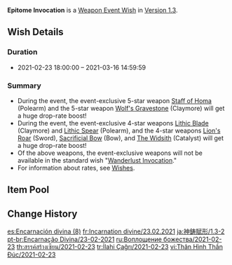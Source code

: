 {{Wish
|name              = Epitome Invocation 2021-02-23
|image             = Epitome Invocation 2021-02-23.png
|type              = Weapon Event
|duration          = event
|time_start        = 2021-02-23 18:00:00
|time_end          = 2021-03-16 14:59:59
|link              = https://genshin.hoyoverse.com/en/news/detail/8741
|preceding         = Epitome Invocation/2021-02-03
|succeeding        = Epitome Invocation/2021-03-17
|alongside         = Dance of Lanterns/2021-02-17
|alongside2        = Moment of Bloom/2021-03-02
}}
'''Epitome Invocation''' is a [[Weapon Event Wish]] in [[Version 1.3]].

==Wish Details==
===Duration===
* 2021-02-23 18:00:00 &ndash; 2021-03-16 14:59:59

===Summary===
* During the event, the event-exclusive 5-star weapon [[Staff of Homa]] (Polearm) and the 5-star weapon [[Wolf's Gravestone]] (Claymore) will get a huge drop-rate boost!
* During the event, the event-exclusive 4-star weapons [[Lithic Blade]] (Claymore) and [[Lithic Spear]] (Polearm), and the 4-star weapons [[Lion's Roar]] (Sword), [[Sacrificial Bow]] (Bow), and [[The Widsith]] (Catalyst) will get a huge drop-rate boost!
* Of the above weapons, the event-exclusive weapons will not be available in the standard wish "[[Wanderlust Invocation]]."
* For information about rates, see [[Wish]]es.

==Item Pool==
{{Wish Pool
|weapon_5_F    = Staff of Homa; Wolf's Gravestone
|weapon_4_F    = Lithic Blade; Lithic Spear; Lion's Roar; Sacrificial Bow; The Widsith
|character_4   = Barbara; Beidou; Bennett; Chongyun; Diona; Fischl; Ningguang; Noelle; Razor; Sucrose; Xiangling; Xingqiu; Xinyan
|weapon_5      = Amos' Bow; Aquila Favonia; Lost Prayer to the Sacred Winds; Primordial Jade Winged-Spear; Skyward Atlas; Skyward Blade; Skyward Harp; Skyward Pride; Skyward Spine
|weapon_4      = Dragon's Bane; Eye of Perception; Favonius Codex; Favonius Greatsword; Favonius Lance; Favonius Sword; Favonius Warbow; Rainslasher; Rust; Sacrificial Fragments; Sacrificial Greatsword; Sacrificial Sword; The Bell; The Flute; The Stringless
|weapon_3      = Black Tassel; Bloodtainted Greatsword; Cool Steel; Debate Club; Emerald Orb; Ferrous Shadow; Harbinger of Dawn; Magic Guide; Raven Bow; Sharpshooter's Oath; Skyrider Sword; Slingshot; Thrilling Tales of Dragon Slayers
}}

==Change History==
{{Change History|1.3}}

[[es:Encarnación divina (8)]]
[[fr:Incarnation divine/23.02.2021]]
[[ja:神鋳賦形/1.3-2]]
[[pt-br:Encarnação Divina/23-02-2021]]
[[ru:Воплощение божества/2021-02-23]]
[[th:สรรค์สร้างเซียน/2021-02-23]]
[[tr:İlahi Çağrı/2021-02-23]]
[[vi:Thân Hình Thần Đúc/2021-02-23]]